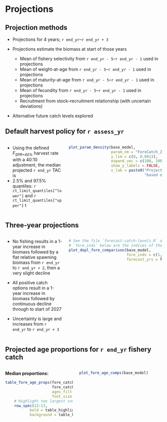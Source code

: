 # Projections

## Projection methods

* Projections for 4 years; `r end_yr`--`r end_yr + 3`

* Projections estimate the biomass at start of those years
  - Mean of fishery selectivity from `r end_yr - 5`--`r end_yr - 1` used in
    projections
  - Mean of weight-at-age from `r end_yr - 5`--`r end_yr - 1` used in
    projections
  - Mean of maturity-at-age from `r end_yr - 5`--`r end_yr - 1` used in
    projections
  - Mean of fecundity from `r end_yr - 5`--`r end_yr - 1` used in
    projections
  - Recruitment from stock--recruitment relationship (with uncertain deviations)

* Alternative future catch levels explored

## Default harvest policy for `r assess_yr`
:::::: {.columns}
::: {.column width="38%"}
* Using the defined *F~SPR=40%~* harvest rate with a 40:10 adjustment, the
  median projected `r end_yr` TAC is \textbf{`r ct_limit_quantiles["median"]` t}
* 2.5% and 97.5% quantiles: `r ct_limit_quantiles["lower"]` and
  `r ct_limit_quantiles["upper"]` t
:::

::: {.column width="62%"}
```r

plot_param_density(base_model,
                   param_nm = "ForeCatch_2024",
                   y_lim = c(0, 0.0013),
                   expand_vec = c(100, 100),
                   show_y_labels = FALSE,
                   x_lab = paste0("Projected ", assess_yr, " catch (kt) ",
                                  "based on the default harvesy policy"))
```
:::
::::::

## Three-year projections
:::::: {.columns}
::: {.column width="38%"}
- No fishing results in a 1-year increase in biomass followed by a flat
  relative spawning biomass from `r end_yr` to `r end_yr + 2`, then a
  very slight decline

- All positive catch options result in a 1-year increase in biomass followed
  by continuous decline through to start of 2027
  
- Uncertainty is large and increases from `r end_yr` to `r end_yr + 3`
:::

::: {.column width="62%"}
```r

# See the file `forecast-catch-levels.R` at the list called `ct_levels`. The values in
# `fore_inds` below are the indices of those forecast values in that list.
plot_depl_fore_comparison(base_model,
                          fore_inds = c(1, 2, 5, 12, 14),
                          forecast_yrs = forecast_yrs)
```
:::
::::::

## Projected age proportions for `r end_yr` fishery catch
:::::: {.columns}
::: {.column width="45%"}
**Median proportions:**
```r

table_fore_age_props(fore_catch_prop,
                     fore_catch_prop_wt,
                     ages_filt = 1:15,
                     font_size = 8) |> 
    # Highlight two largest cohorts
    row_spec(12:13,
           bold = table_highlight_bold,
           background = table_highlight_color)
```
:::

::: {.column width="55%"}
```r
plot_fore_age_comps(base_model)
```
:::
::::::
